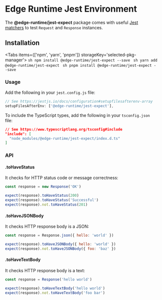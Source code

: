 
# Edge Runtime Jest Environment

The **@edge-runtime/jest-expect** package comes with useful [Jest matchers](https://jestjs.io/docs/expect#expectextendmatchers) to test `Request` and `Response` instances.

## Installation

<Tabs items={['npm', 'yarn', 'pnpm']} storageKey='selected-pkg-manager'>
  <Tab>```sh npm install @edge-runtime/jest-expect --save ```</Tab>
  <Tab>```sh yarn add @edge-runtime/jest-expect ```</Tab>
  <Tab>```sh pnpm install @edge-runtime/jest-expect --save ```</Tab>
</Tabs>

### Usage

Add the following in your `jest.config.js` file:

```js
// See https://jestjs.io/docs/configuration#setupfilesafterenv-array
setupFilesAfterEnv: ['@edge-runtime/jest-expect'],
```

To include the TypeScript types, add the following in your `tsconfig.json` file:

```json
// See https://www.typescriptlang.org/tsconfig#include
"include": [
  "node_modules/@edge-runtime/jest-expect/index.d.ts"
]
```

### API

#### .toHaveStatus

It checks for HTTP status code or message correctness:

```js
const response = new Response('OK')

expect(response).toHaveStatus(200)
expect(response).toHaveStatus('Successful')
expect(response).not.toHaveStatus(201)
```

#### .toHaveJSONBody

It checks HTTP response body is a JSON:

```js
const response = Response.json({ hello: 'world' })

expect(response).toHaveJSONBody({ hello: 'world' })
expect(response).not.toHaveJSONBody({ foo: 'baz' })
```

#### .toHaveTextBody

It checks HTTP response body is a text:

```js
const response = Response('hello world')

expect(response).toHaveTextBody('hello world')
expect(response).not.toHaveTextBody('foo bar')
```
